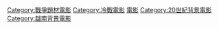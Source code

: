 {{catmore|越戰主題電影}}
{{Catnav|頁面分類|各種主題的頁面分類|類型|电影类型|戰爭片}}
{{Catnav|頁面分類|人类社会|战争|戰爭片}}

[[Category:戰爭題材電影|Category:戰爭題材電影]]
[[Category:冷戰電影|Category:冷戰電影]]
[[Category:越戰題材作品|電影]]
[[Category:20世紀背景電影|Category:20世紀背景電影]]
[[Category:越南背景電影|Category:越南背景電影]]